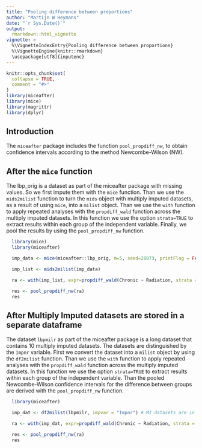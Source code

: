 ```yaml
---
title: "Pooling difference between proportions"
author: "Martijn W Heymans"
date: "`r Sys.Date()`"
output:
  rmarkdown::html_vignette
vignette: >
  %\VignetteIndexEntry{Pooling difference between proportions}
  %\VignetteEngine{knitr::rmarkdown}
  \usepackage[utf8]{inputenc}
---
```


```r
knitr::opts_chunk$set(
  collapse = TRUE,
  comment = "#>"
)
library(miceafter)
library(mice)
library(magrittr)
library(dplyr)

```

## Introduction

The `miceafter` package includes the function `pool_propdiff_nw`, to obtain confidence intervals according to the method Newcombe-Wilson (NW). 

## After the `mice` function

The lbp_orig is a dataset as part of the miceafter package with missing values. So we first impute them with the `mice` function. Than we use the `mids2milist` function to turn the `mids` object with multiply imputed datasets, as a result of using `mice`, into a `milist` object. Than we use the `with` function to apply repeated analyses with the `propdiff_wald` function across the multiply imputed datasets. In this function we use the option `strata=TRUE` to extract results within each group of the independent variable. Finally, we pool the results by using the `pool_propdiff_nw` function.

```r

  library(mice)
  library(miceafter)

  imp_data <- mice(miceafter::lbp_orig, m=5, seed=20873, printFlag = FALSE) 

  imp_list <- mids2milist(imp_data)

  ra <- with(imp_list, expr=propdiff_wald(Chronic ~ Radiation, strata = TRUE))

  res <- pool_propdiff_nw(ra)
  res

```  

## After Multiply Imputed datasets are stored in a separate dataframe

The dataset `lbpmilr` as part of the miceafter package is a long dataset that contains 10 multiply imputed datasets. The datasets are distinguished by the `Impnr` variable. First we convert the dataset into a `milist` object by using the `df2milist` function. Than we use the `with` function to apply repeated analyses with the `propdiff_wald` function across the multiply imputed datasets. In this function we use the option `strata=TRUE` to extract results within each group of the independent variable. Than the pooled Newcombe-Wilson confidence intervals for the difference between groups are derived with the `pool_propdiff_nw` function.

```r

  library(miceafter)

  imp_dat <- df2milist(lbpmilr, impvar = "Impnr") # MI datasets are in lbpmilr

  ra <- with(imp_dat, expr=propdiff_wald(Chronic ~ Radiation, strata = TRUE))

  res <- pool_propdiff_nw(ra)
  res

```  


